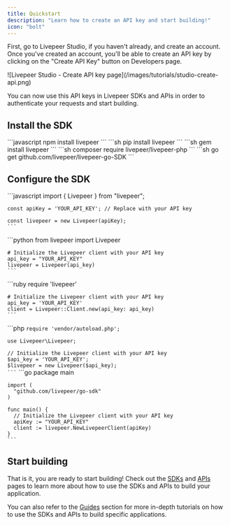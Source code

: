```yaml
---
title: Quickstart
description: "Learn how to create an API key and start building!"
icon: "bolt"
---
```


First, go to Livepeer Studio, if you haven't already, and create an account. Once you've created an account, you'll be able to create an API key by clicking on the "Create API Key" button on Developers page.

<Frame>
  ![Livepeer Studio - Create API key
  page](/images/tutorials/studio-create-api.png)
</Frame>

You can now use this API keys in Livepeer SDKs and APIs in order to authenticate your requests and start building.

## Install the SDK

<Tabs>
  <Tab title="Node.js">```javascript npm install livepeer ```</Tab>
  <Tab title="Python">```sh pip install livepeer ```</Tab>
  <Tab title="Ruby">```sh gem install livepeer ```</Tab>
  <Tab title="PHP">```sh composer require livepeer/livepeer-php ```</Tab>
  <Tab title="Go">```sh go get github.com/livepeer/livepeer-go-SDK ```</Tab>
</Tabs>

## Configure the SDK

<Tabs>
  <Tab title="Node.js">
    ```javascript
    import { Livepeer } from "livepeer";

    const apiKey = 'YOUR_API_KEY'; // Replace with your API key

    const livepeer = new Livepeer(apiKey);
    ```

  </Tab>

  <Tab title="Python">
    ```python
    from livepeer import Livepeer

    # Initialize the Livepeer client with your API key
    api_key = "YOUR_API_KEY"
    livepeer = Livepeer(api_key)
    ```

  </Tab>

  <Tab title="Ruby">
    ```ruby
    require 'livepeer'

    # Initialize the Livepeer client with your API key
    api_key = 'YOUR_API_KEY'
    client = Livepeer::Client.new(api_key: api_key)
    ```

  </Tab>

  <Tab title="PHP">
    ```php
    <?php

    require 'vendor/autoload.php';

    use Livepeer\Livepeer;

    // Initialize the Livepeer client with your API key
    $api_key = 'YOUR_API_KEY';
    $livepeer = new Livepeer($api_key);
    ```

  </Tab>

  <Tab title="Go">
    ```go
    package main

    import (
      "github.com/livepeer/go-sdk"
    )

    func main() {
      // Initialize the Livepeer client with your API key
      apiKey := "YOUR_API_KEY"
      client := livepeer.NewLivepeerClient(apiKey)
    }
    ```

  </Tab>
</Tabs>

## Start building

That is it, you are ready to start building! Check out the [SDKs](/sdk) and [APIs](/api) pages to learn more about how to use the SDKs and APIs to build your application.

You can also refer to the [Guides](/guides) section for more in-depth tutorials on how to use the SDKs and APIs to build specific applications.
